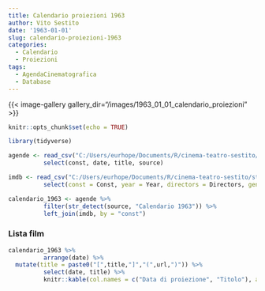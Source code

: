 ```yaml
---
title: Calendario proiezioni 1963
author: Vito Sestito
date: '1963-01-01'
slug: calendario-proiezioni-1963
categories:
  - Calendario
  - Proiezioni
tags:
  - AgendaCinematografica
  - Database
---
```

{{< image-gallery gallery_dir="/images/1963_01_01_calendario_proiezioni" >}}
```r
knitr::opts_chunk$set(echo = TRUE)

library(tidyverse)

agende <- read_csv("C:/Users/eurhope/Documents/R/cinema-teatro-sestito/static/data/programmazione_agende.csv") %>%
          select(const, date, title, source)

imdb <- read_csv("C:/Users/eurhope/Documents/R/cinema-teatro-sestito/static/data/programmazione_imdb.csv") %>%
          select(const = Const, year = Year, directors = Directors, genres = Genres, imdb_rating = `IMDb Rating`, runtime = `Runtime (mins)`, url = URL)

calendario_1963 <- agende %>%
          filter(str_detect(source, "Calendario 1963")) %>%
          left_join(imdb, by = "const")
```
### Lista film
```r
calendario_1963 %>%
          arrange(date) %>%
  mutate(title = paste0("[",title,"]","(",url,")")) %>%
          select(date, title) %>%
          knitr::kable(col.names = c("Data di proiezione", "Titolo"), align = c("l", "l", "l"))
```
